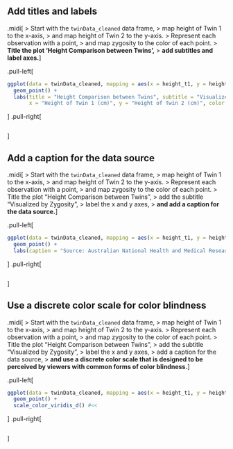 
## Add titles and labels

.midi[
> Start with the `twinData_cleaned` data frame,
> map height of Twin 1 to the x-axis,
> and map height of Twin 2 to the y-axis.
> Represent each observation with a point,
> and map zygosity to the color of each point.
> **Title the plot 'Height Comparison between Twins',**
> **add subtitles and label axes.**
]

.pull-left[
```r
ggplot(data = twinData_cleaned, mapping = aes(x = height_t1, y = height_t2, color = zyg)) +
  geom_point() +
  labs(title = "Height Comparison between Twins", subtitle = "Visualized by Zygosity",
       x = "Height of Twin 1 (cm)", y = "Height of Twin 2 (cm)", color = "Zygosity") #<<
```
]
.pull-right[
```r
```
]

## Add a caption for the data source

.midi[
> Start with the `twinData_cleaned` data frame,
> map height of Twin 1 to the x-axis,
> and map height of Twin 2 to the y-axis.
> Represent each observation with a point,
> and map zygosity to the color of each point.
> Title the plot "Height Comparison between Twins",
> add the subtitle "Visualized by Zygosity",
> label the x and y axes,
> **and add a caption for the data source.**
]

.pull-left[
```r
ggplot(data = twinData_cleaned, mapping = aes(x = height_t1, y = height_t2, color = zyg)) +
  geom_point() +
  labs(caption = "Source: Australian National Health and Medical Research Council Twin Registry") #<<
```
]
.pull-right[
```r
```
]

## Use a discrete color scale for color blindness

.midi[
> Start with the `twinData_cleaned` data frame,
> map height of Twin 1 to the x-axis,
> and map height of Twin 2 to the y-axis.
> Represent each observation with a point,
> and map zygosity to the color of each point.
> Title the plot "Height Comparison between Twins",
> add the subtitle "Visualized by Zygosity",
> label the x and y axes,
> add a caption for the data source,
> **and use a discrete color scale that is designed to be perceived by viewers with common forms of color blindness.**
]

.pull-left[
```r
ggplot(data = twinData_cleaned, mapping = aes(x = height_t1, y = height_t2, color = zyg)) +
  geom_point() +
  scale_color_viridis_d() #<<
```
]
.pull-right[
```r
```
]
